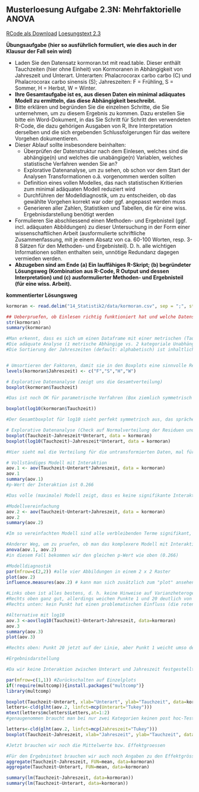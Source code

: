 ## Musterloesung Aufgabe 2.3N: Mehrfaktorielle ANOVA

[RCode als Download](Statistik_Uebung_2.3N_Loesung_v.02.pdf)
[Loesungstext 2.3](Statistik_Übungslösung_Beispiel.pdf)

**Übungsaufgabe (hier so ausführlich formuliert, wie dies auch in der Klausur der Fall sein
wird)**

- Laden Sie den Datensatz kormoran.txt mit read.table. Dieser enthält Tauchzeiten
(hier ohne Einheit) von Kormoranen in Abhängigkeit von Jahreszeit und Unterart.
Unterarten: Phalacrocorax carbo carbo (C) und Phalacrocorax carbo sinensis (S);
Jahreszeiten: F = Frühling, S = Sommer, H = Herbst, W = Winter.
- **Ihre Gesamtaufgabe ist es, aus diesen Daten ein minimal adäquates Modell zu
ermitteln, das diese Abhängigkeit beschreibt.**
- Bitte erklären und begründen Sie die einzelnen Schritte, die Sie unternehmen, um zu
diesem Ergebnis zu kommen. Dazu erstellen Sie bitte ein Word-Dokument, in das Sie
Schritt für Schritt den verwendeten R-Code, die dazu gehörigen Ausgaben von R, Ihre
Interpretation derselben und die sich ergebenden Schlussfolgerungen für das weitere
Vorgehen dokumentieren.
- Dieser Ablauf sollte insbesondere beinhalten:
  - Überprüfen der Datenstruktur nach dem Einlesen, welches sind die abhängige(n)
    und welches die unabängige(n) Variablen, welches statistische Verfahren wenden Sie
    an?
  - Explorative Datenanalyse, um zu sehen, ob schon vor dem Start der Analysen
    Transformationen o.ä. vorgenommen werden sollten
  - Definition eines vollen Modelles, das nach statistischen Kritierien zum minimal
    adäquaten Modell reduziert wird
  - Durchführen der Modelldiagnostik, um zu entscheiden, ob das gewählte Vorgehen
    korrekt war oder ggf. angepasst werden muss
  - Generieren aller Zahlen, Statistiken und Tabellen, die für eine wiss.
    Ergebnisdarstellung benötigt werden
- Formulieren Sie abschliessend einen Methoden- und Ergebnisteil (ggf. incl.
  adäquaten Abbildungen) zu dieser Untersuchung in der Form einer
  wissenschaftlichen Arbeit (ausformulierte schriftliche Zusammenfassung, mit je
  einem Absatz von ca. 60-100 Worten, resp. 3-8 Sätzen für den Methoden- und
  Ergebnisteil). D. h. alle wichtigen Informationen sollten enthalten sein, unnötige
  Redundanz dagegen vermieden werden.
- **Abzugeben sind am Ende (a) Ein lauffähiges R-Skript; (b) begründeter Lösungsweg
  (Kombination aus R-Code, R Output und dessen Interpretation) und (c)
  ausformulierter Methoden- und Ergebnisteil (für eine wiss. Arbeit).**


**kommentierter Lösungsweg**

```r
kormoran <- read.delim("14_Statistik2/data/kormoran.csv", sep = ";", stringsAsFactors = T)  #Working directory muss angepasst werden

## Ueberpruefen, ob Einlesen richtig funktioniert hat und welche Datenstruktur vorliegt
str(kormoran)
summary(kormoran)

#Man erkennt, dass es sich um einen Dataframe mit einer metrischen (Tauchzeit) und zwei kategorialen (Unterart, Jahreszeit) Variablen handelt.
#Die adäquate Analyse (1 metrische Abhängige vs. 2 kategoriale Unabhängige) ist damit eine zweifaktorielle ANOVA
#Die Sortierung der Jahreszeiten (default: alphabetisch) ist inhaltlich aber nicht sinnvoll und sollte angepasst werden.


# Umsortieren der Faktoren, damit sie in den Boxplots eine sinnvolle Reihung haben
levels(kormoran$Jahreszeit) <- c("F","S","H","W")

# Explorative Datenanalyse (zeigt uns die Gesamtverteilung)
boxplot(kormoran$Tauchzeit)

#Das ist noch OK für parametrische Verfahren (Box ziemlich symmetrisch um Median, Whisker etwas asymmetrisch aber nicht kritisch). Wegen der leichten Asymmetrie (Linksschiefe) könnte man eine log-Transformation ausprobieren.

boxplot(log10(kormoran$Tauchzeit))

#Der Gesamtboxplot für log10 sieht perfekt symmetrisch aus, das spräche also für eine log10-Transformation. De facto kommt es aber nicht auf den Gesamtboxplot an, sondern auf die einzelnen.

# Explorative Datenanalyse (Check auf Normalverteilung der Residuen und Varianzhomogenitaet)
boxplot(Tauchzeit~Jahreszeit*Unterart, data = kormoran)
boxplot(log10(Tauchzeit)~Jahreszeit*Unterart, data = kormoran)

#Hier sieht mal die Verteilung für die untransformierten Daten, mal für die transformierten besser aus. Da die Transformation keine klare Verbesserung bringt, bleiben wir im Folgenden bei den untransformierten Daten, da diese leichter (direkter) interpretiert werden können

# Vollständiges Modell mit Interaktion
aov.1 <- aov(Tauchzeit~Unterart*Jahreszeit, data = kormoran)
aov.1
summary(aov.1)
#p-Wert der Interaktion ist 0.266

#Das volle (maximale) Modell zeigt, dass es keine signifikante Interaktion zwischen Jahreszeit und Unterart gibt. Wir können das Modell also vereinfachen, indem wir die Interaktion herausnehmen (+ statt * in der Modellspezifikation)

#Modellvereinfachung
aov.2 <- aov(Tauchzeit~Unterart+Jahreszeit, data = kormoran)
aov.2
summary(aov.2)

#Im so vereinfachten Modell sind alle verbleibenden Terme signifikant, wir sind also beim „minimal adäquaten Modell“ angelangt

#Anderer Weg, um zu pruefen, ob man das komplexere Modell mit Interaktion behalten soll
anova(aov.1, aov.2)
#in diesem Fall bekommen wir den gleichen p-Wert wie oben (0.266)

#Modelldiagnostik
par(mfrow=c(2,2)) #alle vier Abbildungen in einem 2 x 2 Raster
plot(aov.2)
influence.measures(aov.2) # kann man sich zusätzlich zum "plot" ansehen, um herauszufinden, ob es evtl. sehr einflussreiche Werte mit Cook's D von 1 oder grösser gibt

#Links oben ist alles bestens, d. h. keine Hinweise auf Varianzheterogenität („Keil“) oder Nichtlinearität („Banane“)
#Rechts oben ganz gut, allerdings weichen Punkte 1 und 20 deutlich von der optimalen Gerade ab -> aus diesem Grund können wir es doch noch mal mit der log10-Transformation versuchen (s.u.)
#Rechts unten: kein Punkt hat einen problematischen Einfluss (die roten Linien für Cook’s D > 0.5 und > 1 sind noch nicht einmal im Bildausschnitt.

#Alternative mit log10
aov.3 <-aov(log10(Tauchzeit)~Unterart+Jahreszeit, data=kormoran)
aov.3
summary(aov.3)
plot(aov.3)

#Rechts oben: Punkt 20 jetzt auf der Linie, aber Punkt 1 weicht umso deutlicher ab -> keine Verbesserung -> wir bleiben bei den untransformierten Daten.

#Ergebnisdarstellung

#Da wir keine Interaktion zwischen Unterart und Jahreszeit festgestellt haben, brauchen wir auch keinen Interaktionsplot (unnötig kompliziert), statt dessen können wir die Ergebnisse am besten mit zwei getrennten Plots für die beiden Faktoren darstellen. Bitte die Achsenbeschriftungen und den Tukey post-hoc-Test nicht vergessen.

par(mfrow=c(1,1)) #Zurückschalten auf Einzelplots
if(!require(multcomp)){install.packages("multcomp")} 
library(multcomp)

boxplot(Tauchzeit~Unterart, xlab="Unterart", ylab="Tauchzeit", data=kormoran)
letters<-cld(glht(aov.2, linfct=mcp(Unterart="Tukey")))
mtext(letters$mcletters$Letters,at=1:2)
#genaugenommen braucht man bei nur zwei Kategorien keinen post hoc-Test

letters<-cld(glht(aov.2, linfct=mcp(Jahreszeit="Tukey")))
boxplot(Tauchzeit~Jahreszeit, xlab="Jahreszeit", ylab="Tauchzeit", data=kormoran) #Achsenbeschriftung nicht vergessen!

#Jetzt brauchen wir noch die Mittelwerte bzw. Effektgroessen

#Für den Ergebnistext brauchen wir auch noch Angaben zu den Effektgrössen. Hier sind zwei Möglichkeiten, um an sie zu gelangen.
aggregate(Tauchzeit~Jahreszeit, FUN=mean, data=kormoran)
aggregate(Tauchzeit~Unterart, FUN=mean, data=kormoran)

summary(lm(Tauchzeit~Jahreszeit, data=kormoran))
summary(lm(Tauchzeit~Unterart, data=kormoran))
```
